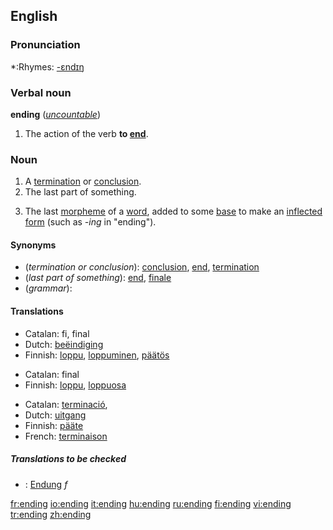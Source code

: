 ==English==

===Pronunciation===
*:Rhymes: [[Rhymes:English:-ɛndɪŋ|-ɛndɪŋ]]

===Verbal noun===
{{rfc-header|Verbal noun}}
'''ending''' (''[[uncountable]]'')

# The action of the verb '''to [[end]]'''.

===Noun===
{{en-noun}}

# A [[termination]] or [[conclusion]].
# The last part of something.
# {{grammar}} The last [[morpheme]] of a [[word]], added to some [[base]] to make an [[inflected]] [[form]] (such as ''-ing'' in "ending").

====Synonyms====
*(''termination or conclusion''): [[conclusion]], [[end]], [[termination]]
*(''last part of something''): [[end]], [[finale]]
*(''grammar''):

====Translations====

{{trans-top|termination or conclusion}}
*Catalan: fi, final
*Dutch: [[beëindiging]] {{f}}
*Finnish: [[loppu]], [[loppuminen]], [[päätös]]
{{trans-mid}}
{{trans-bottom}}

{{trans-top|last part of something}}
*Catalan: final
*Finnish: [[loppu]], [[loppuosa]]
{{trans-mid}}
{{trans-bottom}}

{{trans-top|grammar: last morpheme of a word}}
*Catalan: [[terminació]], {{f}}
*Dutch: [[uitgang]] {{m}}
*Finnish: [[pääte]]
*French: [[terminaison]] {{f}}
{{trans-mid}}
{{trans-bottom}}

=====Translations to be checked=====
<!--Remove this section once all of the translations below have been moved into the tables above.-->
{{checktrans}}

*{{ttbc|German}}: [[Endung]] ''f''

[[fr:ending]]
[[io:ending]]
[[it:ending]]
[[hu:ending]]
[[ru:ending]]
[[fi:ending]]
[[vi:ending]]
[[tr:ending]]
[[zh:ending]]